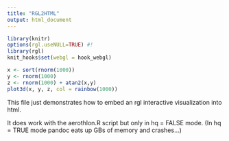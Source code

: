 ```yaml
---
title: "RGL2HTML"
output: html_document
---
```

```r
library(knitr)
options(rgl.useNULL=TRUE) #!
library(rgl)
knit_hooks$set(webgl = hook_webgl)
```

```r
x <- sort(rnorm(1000))
y <- rnorm(1000)
z <- rnorm(1000) + atan2(x,y)
plot3d(x, y, z, col = rainbow(1000))
```

This file just demonstrates how to embed an rgl interactive visualization into html.  

It does work with the aerothlon.R script but only in hq = FALSE mode. (In hq = TRUE mode pandoc eats up GBs of memory and crashes...)